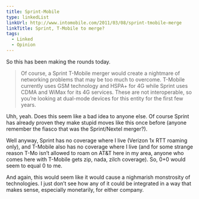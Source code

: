 ```yaml
---
title: Sprint-Mobile
type: linkedList
linkUrl: http://www.intomobile.com/2011/03/08/sprint-tmobile-merge
linkTitle: Sprint, T-Mobile to merge?
tags:
  - Linked
  - Opinion
---
```


So this has been making the rounds today.

> Of course, a Sprint T-Mobile merger would create a nightmare of networking problems that may be too much to overcome. T-Mobile currently uses GSM technology and HSPA+ for 4G while Sprint uses CDMA and WiMax for its 4G services. These are not interoperable, so you’re looking at dual-mode devices for this entity for the first few years.

Uhh, yeah. Does this seem like a bad idea to anyone else. Of course Sprint has already proven they make stupid moves like this once before (anyone remember the fiasco that was the Sprint/Nextel merger?).

Well anyway, Sprint has no coverage where I live (Verizon 1x RTT roaming only), and T-Mobile also has no coverage where I live (and for some strange reason T-Mo isn’t allowed to roam on AT&T here in my area, anyone who comes here with T-Mobile gets zip, nada, zilch coverage). So, 0+0 would seem to equal 0 to me.

And again, this would seem like it would cause a nighmarish monstrosity of technologies. I just don’t see how any of it could be integrated in a way that makes sense, especially monetarily, for either company.
